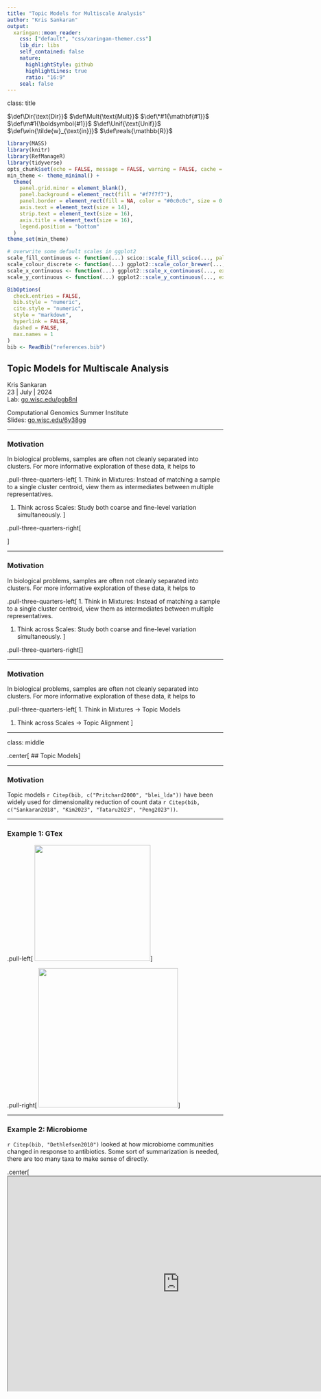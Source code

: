 ```yaml
---
title: "Topic Models for Multiscale Analysis"
author: "Kris Sankaran"
output:
  xaringan::moon_reader:
    css: ["default", "css/xaringan-themer.css"]
    lib_dir: libs
    self_contained: false
    nature:
      highlightStyle: github
      highlightLines: true
      ratio: "16:9"
    seal: false
---
```


class: title

$\def\Dir{\text{Dir}}$
$\def\Mult{\text{Mult}}$
$\def\*#1{\mathbf{#1}}$
$\def\m#1{\boldsymbol{#1}}$
$\def\Unif{\text{Unif}}$
$\def\win{\tilde{w}_{\text{in}}}$
$\def\reals{\mathbb{R}}$
$\newcommand{\wout}{\tilde w_{\text{out}}}$

```r
library(MASS)
library(knitr)
library(RefManageR)
library(tidyverse)
opts_chunk$set(echo = FALSE, message = FALSE, warning = FALSE, cache = FALSE, dpi = 200, fig.align = "center", fig.width = 6, fig.height = 3)
min_theme <- theme_minimal() + 
  theme(
    panel.grid.minor = element_blank(),
    panel.background = element_rect(fill = "#f7f7f7"),
    panel.border = element_rect(fill = NA, color = "#0c0c0c", size = 0.6),
    axis.text = element_text(size = 14),
    strip.text = element_text(size = 16),
    axis.title = element_text(size = 16),
    legend.position = "bottom"
  )
theme_set(min_theme)

# overwrite some default scales in ggplot2
scale_fill_continuous <- function(...) scico::scale_fill_scico(..., palette = "lapaz", direction = -1)
scale_colour_discrete <- function(...) ggplot2::scale_color_brewer(..., palette = "Set2")
scale_x_continuous <- function(...) ggplot2::scale_x_continuous(..., expand = c(0, 0))
scale_y_continuous <- function(...) ggplot2::scale_y_continuous(..., expand = c(0, 0))

BibOptions(
  check.entries = FALSE, 
  bib.style = "numeric", 
  cite.style = "numeric", 
  style = "markdown",
  hyperlink = FALSE, 
  dashed = FALSE,
  max.names = 1
)
bib <- ReadBib("references.bib")
```

## Topic Models for Multiscale Analysis

<div id="subtitle">
Kris Sankaran <br/>
23 | July | 2024 <br/>
Lab: <a href="https://go.wisc.edu/pgb8nl">go.wisc.edu/pgb8nl</a> <br/>
</div>

<div id="subtitle_right">
Computational Genomics Summer Institute<br/>
Slides: <a href="https://go.wisc.edu/6y38gg">go.wisc.edu/6y38gg</a> 
</div>

---

### Motivation

In biological problems, samples are often not cleanly separated into clusters.
For more informative exploration of these data, it helps to

.pull-three-quarters-left[
1. Think in Mixtures: Instead of matching a sample to a single cluster centroid,
view them as intermediates between multiple representatives.

1. Think across Scales: Study both coarse and fine-level variation
simultaneously.
]

.pull-three-quarters-right[

]

---

### Motivation

In biological problems, samples are often not cleanly separated into clusters.
For more informative exploration of these data, it helps to

.pull-three-quarters-left[
1. Think in Mixtures: Instead of matching a sample to a single cluster centroid,
view them as intermediates between multiple representatives.

1. Think across Scales: Study both coarse and fine-level variation
simultaneously.
]

.pull-three-quarters-right[
]

---

### Motivation

In biological problems, samples are often not cleanly separated into clusters.
For more informative exploration of these data, it helps to

.pull-three-quarters-left[
1. Think in Mixtures $\to$ Topic Models

1. Think across Scales $\to$ Topic Alignment
]

---

class: middle

.center[
## Topic Models
]

---

### Motivation

Topic models `r Citep(bib, c("Pritchard2000", "blei_lda"))` have been widely
used for dimensionality reduction of count data 
`r Citep(bib, c("Sankaran2018", "Kim2023", "Tataru2023", "Peng2023"))`.

---

### Example 1: GTex

.pull-left[
<img src="figure/GTex-topics.png" width=270/>
]

.pull-right[
<img src="figure/GTex-memberships.png" width=325/>
]

---

### Example 2: Microbiome

`r Citep(bib, "Dethlefsen2010")` looked at how microbiome communities changed in
response to antibiotics. Some sort of summarization is needed, there are too
many taxa to make sense of directly.

.center[
<iframe src="https://krisrs1128.github.io/treelapse/pages/antibiotic.html#htmlwidget-f49f5eec4ced01f92314" width=800 height=500/>
]

---

### Example 2: Microbiome

.center[
<img src="figure/antibiotic_topics.png" width=800/>
]

---

### Example 2: Microbiome

.center[
<img src="figure/antibiotic_memberships.png" width=800/>
]

---

### Model

It supposes that samples $x_i \in \mathbb{R}^{D}$ are drawn independently:
\begin{align*}
x_i \vert \gamma_i &\sim \text{Mult}\left(n_{i}, \*B\gamma_{i}\right) \\
\gamma_{i} &\sim \text{Dir}\left(\lambda_{\gamma} 1_{K}\right)
\end{align*}
where the columns $\beta_{k}$ of $\*B \in \Delta^{K}_{D}$ lie in the $D$-dimensional simplex and are themselves drawn independently from,
\begin{align*}
\beta_{k} \sim \text{Dir}\left(\lambda_{\beta} 1_{D}\right).
\end{align*}

We vertically stack the $N$ $\gamma_i$'s into $\Gamma \in \Delta^{N}_{K}$.

---

### Interpretation

Topic models are well-suited to count data dimensionality reduction. The
estimated parameters can be interpreted as,
* $\Gamma \in \Delta_{K}^{N}$: Per-document memberships across $K$ topics.
* $\*B \in \Delta_{D}^{K}$: Per topic distributions over $D$ words.
* $K$ = Number of topics = Number of extreme points

```r
include_graphics("figure/latent_dirichlet_v2.png")
```

---

class: middle

.center[
## Topic Alignment 
]

---

### Choice of $K$

> However, we stress that care should be taken in the interpretation of the
inferred value of K. To begin with, due to the very high dimensionality of the
parameter space, we found it difficult to obtain reliable estimates of 
$P\left(X \vert K\right)$... There are also biological reasons to be careful
interpreting $K$.

-- From the original STRUCTURE paper `r Citep(bib, "Pritchard2000")`

---

### `alto`: Main Idea

* We will fit an ensemble of models of varying complexities.
* Post-estimation, we will build a compact representation of the result.
* In the Sankey diagram, columns are models and rectangles are topics

```r
include_graphics("figure/alto_sketches_annotated alignment.png")
```

---

### Alignment as a Graph

We view an alignment as a graph across the ensemble. Index models by $m$ and
topics by $k$. Then,
* Nodes $V$ correspond to topics, parameterized by $\{\beta^m_{k}, \gamma^m_{k}\}$
* Edges $E$ are placed between topics from neighboring models, i.e. $K$ to $K + 1$
* Weights $W$ encode the similarity between topics

```r
include_graphics("figure/alto_sketches_annotated alignment.png")
```

---

### Notation

This graph-based view provides a convenient notation,

* $m\left(v\right)$ is the model for node $v$
* $k\left(v\right)$ is the topic for node $v$
* $\Gamma\left(v\right) := \left(\gamma_{ v\left(k\right)}^m\left(k\right)\right) \in \reals^n_{+}$ is the vector of
mixed memberships for topic $v$
* $\beta\left(v\right) := \beta_{k}^m \in \Delta^{D}$ is the
corresponding topic distribution
* $e = \left(v, v'\right)$ is an edge linking topics $v$ and $v'$.

```r
include_graphics("figure/alto_sketches_annotated alignment.png")
```

---

### Estimating Weights: Product approach

.pull-left[
To compute weights, we can use,
\begin{align*}
w\left(e\right) = \Gamma\left(v\right)^T\Gamma\left(v'\right)
\end{align*}
]

.pull-right[
```r
include_graphics("figure/product_alignment_conceptual.png")
```
]

---

### Estimating Weights: Transport approach

Let $V_p$ and $V_q$ be two subsets of topics within the graph.

* Let the total "mass" of $V_p$ be $p = \left\{\Gamma\left(v\right)^T 1 : v \in V_{p}\right\}$. Define $q$ similarly.
* Define the transport cost $C\left(v, v^\prime\right) := JSD\left(\beta\left(v\right), \beta\left(v^\prime\right)\right)$, the Jensen-Shannon divergence between the pair of topic distributions.

```r
include_graphics("figure/transport_alignment_conceptual.png")
```

---

### Estimating Weights: Transport approach


The weights $W$ can be estimated by solving the optimal transport problem,
\begin{align*}
&\min_{W \in \mathcal{U}\left(p, q\right)} \left<C,W\right> \\
\mathcal{U}\left(p, q\right) := &\{W\in \mathbb{R}^{\left|V_{p}\right| \times \left|V_{q}\right|}_{+} : W 1_{\left|V_{q}\right|} = p \text{ and } W^{T} 1_{\left|V_{p}\right|} = q\}.
\end{align*}

```r
include_graphics("figure/transport_alignment_conceptual.png")
```

---

### Diagnostics

* Paths: Partitions the Sankey diagram into connected sets of topics
* Coherence: Measures transience of a topic along its path
* Refinement: Reflects degree of mixing between descendant topics

```r
include_graphics("figure/alto_sketches_diagnotics.png")
```

---

### True Model

Sanity check - What is the alignment when data are generated from a topic model?
Can you guess the true $K$?

* $N = 250, D = 1000, \lambda_{\gamma} = 0.5, \lambda_{\beta} = 0.1$

```r
include_graphics("figure/transport-true-lda.png")
```

---

### Diagnostics

The diagnostics suggest that the true $K$ is 5.

```r
include_graphics("figure/lda-combined.png")
```

---

The diagnostics become more reliable as the sample size increases.

```r
include_graphics("figure/summary_alto_asymptotic_behavior.png")
```

---


### Model with background variation

What happens when the topic model is mis-specified? Consider the following
generative mechanism,

\begin{align*}
x_{i} \vert \*B, \gamma_{i}, \nu_i &\sim \Mult\left(n_{i}, \alpha \*B\gamma_{i} + \left(1 - \alpha\right)\nu_i\right) \\
\nu_{i} &\sim \Dir\left(\lambda_{\nu}\right) \\
\gamma_i &\sim \Dir\left(\lambda_{\gamma}\right) \\
\beta_{k} &\sim \Dir\left(\lambda_{\beta}\right),
\end{align*}

where $\*B$ stacks the $\beta_k$ rowwise.

---

### Result

The alignment structure is sensitive to changes in $\alpha$ and fragments when
structure is not present.

.pull-left[
```r
include_graphics("figure/gradient_flow-1.png")
include_graphics("figure/gradient_flow-2.png")
```
]

.pull-right[
```r
include_graphics("figure/gradient_flow-3.png")
include_graphics("figure/gradient_flow-4.png")
```
]

---

### Diagnostics

.pull-left-small[
This structure is consistent across simulation runs, and the diagnostics 
quantify topic deterioration
]
  
.pull-right-large[
```r
include_graphics("figure/gradient-combined.png")
```
]

---

### Strain switching

The final simulation mimics the strain switching problem.
  * Small subsets of species switch between two otherwise similar topics
  * Multiple resolutions are required to detect the difference

---

### Mechanism

We construct related topics $\tilde{\beta}_k^r$ by perturbing an underlying
collection of $\beta_{k}$. Then, for each sample $i$ and each $k$, we draw one
member from the class,

\begin{align*}
\beta_{k}^{i} &\sim \Unif\left(\left\{\tilde{\beta}_{k}^{1}, \dots, \tilde{\beta}_{k}^{R}\right\}\right)
\end{align*}

stack the results into $\*B^{i}$, and then draw,

\begin{align}
x_{i} &\sim \Mult\left(n_{i}, \*B^{i}\gamma_{i}\right)
\end{align}
as in a standard topic model.

---

### Results
* There are five topics, two of which exhibit strain switching
* At smaller $K$, we recognize the five main topics
* At larger $K$, we can distinguish perturbed variants

.pull-left[
```r
include_graphics("figure/equivalence_flow.png")
```
]

.pull-right[
```r
include_graphics("figure/equivalence_betas.png")
```
]

---

### Results
* At smaller $K$, we recognize the main community structure, but don't see strain switching
* At larger $K$, we can recognize instances of switching

```r
include_graphics("figure/equivalence_similarity_hm.png")
```

---

### Data Analysis

.pull-left[
Ravel et al. (2011) use clustering to identify 5 Community State Types (CSTs) in
the vaginal microbiome
  - Four healthy CSTs are dominated by Lactobacillus variants
  - A fifth dysbiotic CST is more compositionally diverse and has been
  implicated in preterm birth `r Citep(bib, c("Fettweis2019", "Gudnadottir2022"))` and HIV transmission `r Citep(bib, "Gosmann2017")`.
]

.pull-right[
```r
include_graphics("figure/community_state_types.jpg")
```
]

---

### Dataset

Consider the 16S modality from the follow-up study `r Citep(bib, "Symul2023")`.
.pull-left[
* 135 individuals followed through pregnancy
* 2179 samples and 2699 species
]

.pull-right[
```r
library(alto)
library(purrr)
data(vm_data)
map(vm_data, dim)
```
]

---

### Interpretations

* Using the paths diagnostic, either $K = 7$ or $12$ give justifiable models
  - We can also distinguish high and low coherence topics
* At $K = 7$, the four Lactobacillus CSTs are already present, and the remaining
represent coherent subtypes in the dysbiotic CSTs
 
.pull-left[
```r
include_graphics("figure/microbiome_flow.png")
```
]

.pull-right[
```r
include_graphics("figure/microbiome_betas.png")
```
]
 
---

.pull-left[
**Test set perplexity**
  - Similar: Helps to choose $K$.
  - Different (-): Doesn't give topic-level quality.
  - Different (+): Evaluates generalization ability.
]

.pull-right[
**Hierarchical Topic Models `r Citep(bib, "")`**
  - Similar: Learns topics at multiple levels of resolution
  - Different (-): Requires word-level representations.
  - Different (+/-): Words belong to individual subtrees
]

<img src="figure/hlda.png"/>

---

### Software

Topic alignment is implemented in the R package [alto](lasy.github.io/alto).
 
.pull-left[
```r
library(purrr)
library(alto)

# simulate data and fit models
x <- rmultinom(20, 500, rep(0.1, 50))
colnames(x) <- seq_len(ncol(x))
lda_params <- setNames(map(1:10, ~ list(k = .)), 1:10)
lda_models <- run_lda_models(x, lda_params)

# perform alignment
result <- align_topics(lda_models)
```
]

.pull-right[
```r
plot(result)
```

```r
alto::plot(result)
```
]

All the simulations discussed today are vignettes in the package. 

---

### Takeaways

- `alto` paper: [ https://go.wisc.edu/tify36]( https://go.wisc.edu/tify36)
- `alto` documentation: [lasy.github.io/alto](https://lasy.github.io/alto/)

> Exploratory analysis can guide critical examination of complex problems, and
topic alignment is a simple but useful addition to the toolbox for count data.

.pull-left[
```r
include_graphics("figure/structuration.png")
```
]

.pull-right[
```r
include_graphics("figure/alto_sketches_annotated alignment.png")
```

]

---

class: background-rivers

.center[
### Thank you!
]

* Collaborators: Laura Symul (UCLouvain), Julia Fukuyama (IU Bloomington)
* Lab Members: Margaret Thairu, Hanying Jiang, Shuchen Yan, Yuliang Peng, Kai Cui, and Kobe Uko
* Funding: NIGMS R01GM152744

.center[
<img src="figure/Lena__credit_row_0.jpg"/>
]

---

class: reference

### References

```r
PrintBibliography(bib, start = 1, end = 15)
```

---

### Paths

For each $v$, identify the incoming edge with the highest normalized weight,
\begin{align*}
  e^\ast\left(v\right) = \arg \max_{e : \text{target}\left(e\right) = v} \tilde{w}_{\text{out}}\left(e\right) + \tilde{w}_{\text{in}}\left(e\right).
\end{align*}

* Iterate this process from large to small $l$ to construct a set of distinct paths along the alignment
* The number of unique paths is a useful property of an alignment

```r
include_graphics("figure/refinement-branches-1.png")
```

---

### Paths

For each $v$, identify the incoming edge with the highest normalized weight,
\begin{align*}
  e^\ast\left(v\right) = \arg \max_{e : \text{target}\left(e\right) = v} \tilde{w}_{\text{out}}\left(e\right) + \tilde{w}_{\text{in}}\left(e\right).
\end{align*}

* Iterate this process from large to small $l$ to construct a set of distinct paths along the alignment
* The number of unique paths is a useful property of an alignment

```r
include_graphics("figure/refinement-branches-2.png")
```

---

### Paths

For each $v$, identify the incoming edge with the highest normalized weight,
\begin{align*}
  e^\ast\left(v\right) = \arg \max_{e : \text{target}\left(e\right) = v} \tilde{w}_{\text{out}}\left(e\right) + \tilde{w}_{\text{in}}\left(e\right).
\end{align*}

* Iterate this process from large to small $l$ to construct a set of distinct paths along the alignment
* The number of unique paths is a useful property of an alignment

```r
include_graphics("figure/refinement-branches-3.png")
```

---

### Paths

For each $v$, identify the incoming edge with the highest normalized weight,
\begin{align*}
  e^\ast\left(v\right) = \arg \max_{e : \text{target}\left(e\right) = v} \tilde{w}_{\text{out}}\left(e\right) + \tilde{w}_{\text{in}}\left(e\right).
\end{align*}

* Iterate this process from large to small $l$ to construct a set of distinct paths along the alignment
* The number of unique paths is a useful property of an alignment

```r
include_graphics("figure/refinement-branches-4.png")
```

---

### Paths

For each $v$, identify the incoming edge with the highest normalized weight,
\begin{align*}
  e^\ast\left(v\right) = \arg \max_{e : \text{target}\left(e\right) = v} \tilde{w}_{\text{out}}\left(e\right) + \tilde{w}_{\text{in}}\left(e\right).
\end{align*}

* Iterate this process from large to small $l$ to construct a set of distinct paths along the alignment
* The number of unique paths is a useful property of an alignment

```r
include_graphics("figure/refinement-branches-5.png")
```

---

### Coherence

The coherence of a topic is defined as its average connectedness to other topics
along the same path,

\begin{align*}
 c(v) = \frac{1}{|\text{Path}\left(v\right)|} \sum_{v' \in \text{Path}\left(v\right)} \min\left(\win\left(v, v'\right), \wout\left(v, v'\right) \right)
\end{align*}
  
.pull-left[
* Transient topics (appearing at one $K$ and disappearing at
 another) have low coherence scores
* Consistently recovered topics across choices of $K$ have high coherence
]
 
.pull-right[
```r
#include_graphics("figure/coherence-sketch.png")
```
]

---

### Refinement

Parent specificity distinguishes two qualitatively different regimes,

* High Refinement: Each topic receives the most mass from a unique parent,
corresponding to a true or "compromise" topic
* Low Refinement: Each topic receives substantial mass from several parents,
each corresponding to an arbitrary split of a true topic

```r
include_graphics("figure/refinement_diagnostic_example.png")
```

---

### Refinement

Parent specificity distinguishes two qualitatively different regimes,

* High Refinement: Each topic receives the most mass from a unique parent,
corresponding to a true or "compromise" topic
* Low Refinement: Each topic receives substantial mass from several parents,
each corresponding to an arbitrary split of a true topic


\begin{align*}
  r(v)=\frac{\left|V_{m}\right|}{M-m} \sum_{m^{\prime}=m+1}^{M} \sum_{v_{m^{\prime}}^{\prime} \in V_{m^{\prime}}} w_{\mathrm{out}}\left(v, v_{m^{\prime}}^{\prime}\right) w_{\text {in }}\left(v, v_{m^{\prime}}^{\prime}\right)
\end{align*}
